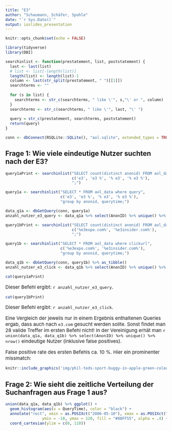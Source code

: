 ```yaml
---
title: "E3"
author: "Schaumann, Schäfer, Spuhle"
date: "`r Sys.Date()`"
output: ioslides_presentation
---
```


<style>
p {
  font-size: 15px;
}
</style>

```r
knitr::opts_chunk$set(echo = FALSE)

library(tidyverse)
library(DBI)

searchinlist <- function(prestatement, list, poststatement) {
  last <- last(list)
  # list <- list[-length(list)]
  length(list) <- length(list)-1
  column <- last(str_split(prestatement, " ")[[1]])
  searchterms <- ""
  
  for (s in list) {
    searchterms <- str_c(searchterms, " like \'", s,"\' or ", column)
  }
  searchterms <- str_c(searchterms, " like \'", last, "\' ")
  
  query = str_c(prestatement, searchterms, poststatement)
  return(query)
}

conn <- dbConnect(RSQLite::SQLite(), "aol.sqlite", extended_types = TRUE)
```

## Frage 1: Wie viele eindeutige Nutzer suchten nach der E3?

```r
query1aPrint <- searchinlist("SELECT count(distinct anonid) FROM aol_data where query", 
                             c('e3', 'e3 %', '% e3', '% e3 %'),
                             ";")

query1a <- searchinlist("SELECT * FROM aol_data where query",
                        c('e3', 'e3 %', '% e3', '% e3 %'),
                        "group by anonid, querytime;")

data_q1a <- dbGetQuery(conn, query1a)
anzahl_nutzer_e3_query <- data_q1a %>% select(AnonID) %>% unique() %>% nrow()

query1bPrint <- searchinlist("SELECT count(distinct anonid) FROM aol_data where clickurl", 
                             c('%e3expo.com%', '%e3insider.com%'),
                             ";")

query1b <- searchinlist("SELECT * FROM aol_data where clickurl", 
                        c('%e3expo.com%', '%e3insider.com%'),
                        "group by anonid, querytime;")

data_q1b <- dbGetQuery(conn, query1b) %>% as_tibble()
anzahl_nutzer_e3_click <- data_q1b %>% select(AnonID) %>% unique() %>% nrow()
```

```r
cat(query1aPrint)
```

Dieser Befehl ergibt: `r anzahl_nutzer_e3_query`.

```r
cat(query1bPrint)
```

Dieser Befehl ergibt: `r anzahl_nutzer_e3_click`.

Eine Vergleich der jeweils nur in einem Ergebnis enthaltenen Queries ergab, dass auch nach `e3.com` gesucht werden sollte. Sonst findet man 28 valide Treffer im ersten Befehl nicht! In der Vereinigung erhät man `r union(data_q1a, data_q1b) %>% select(AnonID) %>% unique() %>% nrow()` eindeutige Nutzer (inklusive false positives).

False positive rate des ersten Befehls ca. 10 %. Hier ein prominenter missmatch:

```r
knitr::include_graphics('img/phil-teds-sport-buggy-in-apple-green-colour_1.webp')
```

## Frage 2: Wie sieht die zeitliche Verteilung der Suchanfragen aus Frage 1 aus?

```r
union(data_q1a, data_q1b) %>% ggplot() + 
  geom_histogram(aes(x = QueryTime), color = "black") +
  annotate("rect", xmin = as.POSIXct("2006-05-10"), xmax = as.POSIXct("2006-05-12"), 
                ymin = -10, ymax = 120, fill = "#88FF55", alpha = .4) +
  coord_cartesian(ylim = c(0, 110))
```
